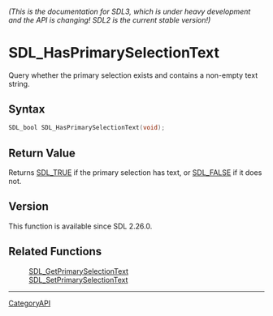 ====== (This is the documentation for SDL3, which is under heavy development and the API is changing! SDL2 is the current stable version!) ======
= SDL_HasPrimarySelectionText =

Query whether the primary selection exists and contains a non-empty text string.

== Syntax ==

<syntaxhighlight lang='c'>
SDL_bool SDL_HasPrimarySelectionText(void);
</syntaxhighlight>

== Return Value ==

Returns [[SDL_TRUE]] if the primary selection has text, or [[SDL_FALSE]] if
it does not.

== Version ==

This function is available since SDL 2.26.0.

== Related Functions ==

:[[SDL_GetPrimarySelectionText]]
:[[SDL_SetPrimarySelectionText]]

----
[[CategoryAPI]]



